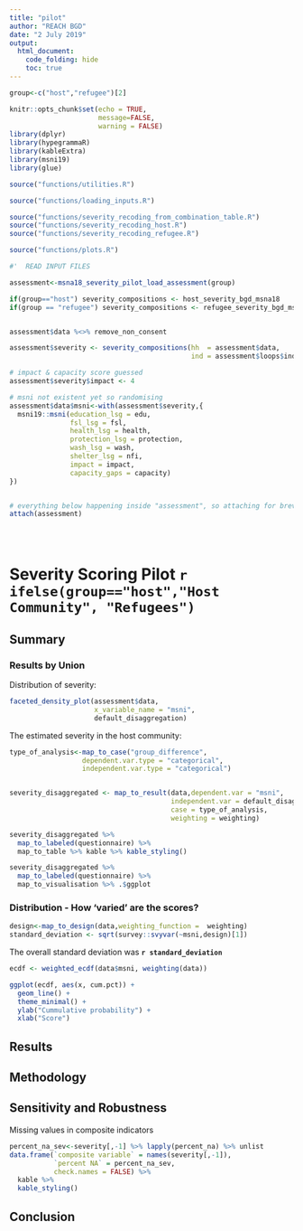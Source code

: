 ```yaml
---
title: "pilot"
author: "REACH BGD"
date: "2 July 2019"
output:
  html_document:
    code_folding: hide
    toc: true
---
```


```r

group<-c("host","refugee")[2]

knitr::opts_chunk$set(echo = TRUE,
                      message=FALSE,
                      warning = FALSE)
library(dplyr)
library(hypegrammaR)
library(kableExtra)
library(msni19)
library(glue)

source("functions/utilities.R")

source("functions/loading_inputs.R")

source("functions/severity_recoding_from_combination_table.R")
source("functions/severity_recoding_host.R")
source("functions/severity_recoding_refugee.R")

source("functions/plots.R")

#'  READ INPUT FILES

assessment<-msna18_severity_pilot_load_assessment(group)

if(group=="host") severity_compositions <- host_severity_bgd_msna18
if(group == "refugee") severity_compositions <- refugee_severity_bgd_msna18


assessment$data %<>% remove_non_consent

assessment$severity <- severity_compositions(hh  = assessment$data,
                                             ind = assessment$loops$individuals)

# impact & capacity score guessed
assessment$severity$impact <- 4

# msni not existent yet so randomising
assessment$data$msni<-with(assessment$severity,{
  msni19::msni(education_lsg = edu, 
               fsl_lsg = fsl, 
               health_lsg = health,
               protection_lsg = protection,
               wash_lsg = wash,
               shelter_lsg = nfi,
               impact = impact,
               capacity_gaps = capacity)
})


# everything below happening inside "assessment", so attaching for brevity:
attach(assessment)


  
```



# Severity Scoring Pilot `r ifelse(group=="host","Host Community", "Refugees")`

## Summary

### Results by Union

Distribution of severity:

```r

faceted_density_plot(assessment$data,
                     x_variable_name = "msni",
                     default_disaggregation)

```

The estimated severity in the host community:





```r
type_of_analysis<-map_to_case("group_difference",
                  dependent.var.type = "categorical",
                  independent.var.type = "categorical")


severity_disaggregated <- map_to_result(data,dependent.var = "msni",
                                        independent.var = default_disaggregation,
                                        case = type_of_analysis,
                                        weighting = weighting)

severity_disaggregated %>%
  map_to_labeled(questionnaire) %>% 
  map_to_table %>% kable %>% kable_styling()

```


```r

severity_disaggregated %>%
  map_to_labeled(questionnaire) %>% 
  map_to_visualisation %>% .$ggplot


```

### Distribution - How 'varied' are the scores?
```r
design<-map_to_design(data,weighting_function =  weighting)
standard_deviation <- sqrt(survey::svyvar(~msni,design)[1])
```
The overall standard deviation was <b> `r standard_deviation` </b>

```r
ecdf <- weighted_ecdf(data$msni, weighting(data))

ggplot(ecdf, aes(x, cum.pct)) +
  geom_line() + 
  theme_minimal() + 
  ylab("Cummulative probability") + 
  xlab("Score")

```

## Results

## Methodology


## Sensitivity and Robustness

Missing values in composite indicators
```r

percent_na_sev<-severity[,-1] %>% lapply(percent_na) %>% unlist
data.frame(`composite variable` = names(severity[,-1]),
           `percent NA` = percent_na_sev,
           check.names = FALSE) %>%
  kable %>%
  kable_styling()
```

## Conclusion



